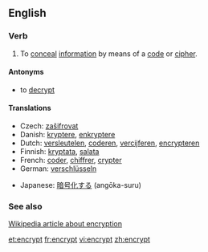==English==

===Verb===
{{en-verb}}
# To [[conceal]] [[information]] by means of a [[code]] or [[cipher]]. 

====Antonyms====
*to [[decrypt]]

====Translations====
{{trans-top|to conceal information by means of a code or cipher}}
*Czech: [[zašifrovat]]
*Danish: [[kryptere]], [[enkryptere]]
*Dutch: [[versleutelen]], [[coderen]], [[vercijferen]], [[encrypteren]]
*Finnish: [[kryptata]], [[salata]]
*French: [[coder]], [[chiffrer]], [[crypter]]
*German: [[verschlüsseln]]
{{trans-mid}}
*Japanese: [[暗号化する]] (angōka-suru)
{{trans-bottom}}

===See also===
[[w:Encryption|Wikipedia article about encryption]]

[[et:encrypt]]
[[fr:encrypt]]
[[vi:encrypt]]
[[zh:encrypt]]